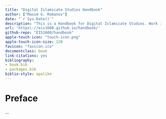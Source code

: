 ```yaml
--- 
title: "Digital Islamicate Studies Handbook"
author: ["Maxim G. Romanov"]
date: "`r Sys.Date()`"
description: "This is a Handbook for Digital Islamicate Studies. Work in progress, based on tought courses."
url: 'https\://eis1600.github.io/handbook/'
github-repo: "EIS1600/handbook"
apple-touch-icon: "touch-icon.png"
apple-touch-icon-size: 120
favicon: "favicon.ico"
documentclass: book
link-citations: yes
bibliography:
- book.bib
- packages.bib
biblio-style: apalike
---
```


# Preface{-}

...

